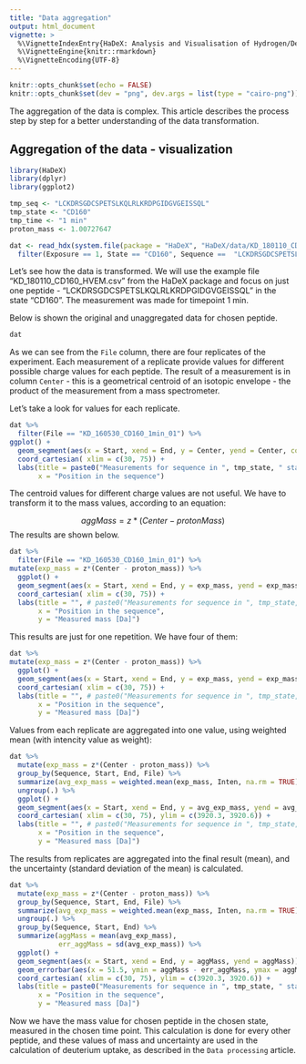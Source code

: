 ```yaml
---
title: "Data aggregation"
output: html_document
vignette: >
  %\VignetteIndexEntry{HaDeX: Analysis and Visualisation of Hydrogen/Deuterium Exchange Mass Spectrometry Data}
  %\VignetteEngine{knitr::rmarkdown}
  %\VignetteEncoding{UTF-8}
---
```


```r
knitr::opts_chunk$set(echo = FALSE)
knitr::opts_chunk$set(dev = "png", dev.args = list(type = "cairo-png"))
```

The aggregation of the data is complex. This article describes the process step by step for a better understanding of the data transformation.

## Aggregation of the data - visualization

```r
library(HaDeX)
library(dplyr) 
library(ggplot2)

tmp_seq <- "LCKDRSGDCSPETSLKQLRLKRDPGIDGVGEISSQL"
tmp_state <- "CD160"
tmp_time <- "1 min"
proton_mass <- 1.00727647

dat <- read_hdx(system.file(package = "HaDeX", "HaDeX/data/KD_180110_CD160_HVEM.csv")) %>%
  filter(Exposure == 1, State == "CD160", Sequence ==  "LCKDRSGDCSPETSLKQLRLKRDPGIDGVGEISSQL") 
```

Let's see how the data is transformed. We will use the example file "KD_180110_CD160_HVEM.csv" from the HaDeX package and focus on just one peptide - "LCKDRSGDCSPETSLKQLRLKRDPGIDGVGEISSQL" in the state "CD160". The measurement was made for timepoint 1 min. 

Below is shown the original and unaggregated data for chosen peptide.

```r
dat
```

As we can see from the `File` column, there are four replicates of the experiment. Each measurement of a replicate provide values for different possible charge values for each peptide. The result of a measurement is in column `Center` - this is a geometrical centroid of an isotopic envelope - the product of the measurement from a mass spectrometer. 

Let's take a look for values for each replicate.

```r
dat %>%
  filter(File == "KD_160530_CD160_1min_01") %>%
ggplot() +
  geom_segment(aes(x = Start, xend = End, y = Center, yend = Center, colour = z)) +
  coord_cartesian( xlim = c(30, 75)) +
  labs(title = paste0("Measurements for sequence in ", tmp_state, " state"),
       x = "Position in the sequence")
```

The centroid values for different charge values are not useful. We have to transform it to the mass values, according to an equation:

$$ aggMass = z*(Center - protonMass)$$
The results are shown below.

```r
dat %>%
  filter(File == "KD_160530_CD160_1min_01") %>%
mutate(exp_mass = z*(Center - proton_mass)) %>%
  ggplot() +
  geom_segment(aes(x = Start, xend = End, y = exp_mass, yend = exp_mass, colour = z)) +
  coord_cartesian( xlim = c(30, 75)) +
  labs(title = "", # paste0("Measurements for sequence in ", tmp_state, " state"),
       x = "Position in the sequence",
       y = "Measured mass [Da]")
```

This results are just for one repetition. We have four of them:

```r
dat %>%
mutate(exp_mass = z*(Center - proton_mass)) %>%
  ggplot() +
  geom_segment(aes(x = Start, xend = End, y = exp_mass, yend = exp_mass, colour = z, linetype = File)) +
  coord_cartesian( xlim = c(30, 75)) +
  labs(title = "", # paste0("Measurements for sequence in ", tmp_state, " state"),
       x = "Position in the sequence",
       y = "Measured mass [Da]")
```

Values from each replicate are aggregated into one value, using weighted mean (with intencity value as weight):

```r
dat %>%
  mutate(exp_mass = z*(Center - proton_mass)) %>%
  group_by(Sequence, Start, End, File) %>%
  summarize(avg_exp_mass = weighted.mean(exp_mass, Inten, na.rm = TRUE)) %>%
  ungroup(.) %>%
  ggplot() +
  geom_segment(aes(x = Start, xend = End, y = avg_exp_mass, yend = avg_exp_mass, linetype = File)) +
  coord_cartesian( xlim = c(30, 75), ylim = c(3920.3, 3920.6)) +
  labs(title = "", # paste0("Measurements for sequence in ", tmp_state, " state"),
       x = "Position in the sequence",
       y = "Measured mass [Da]")
```

The results from replicates are aggregated into the final result (mean), and the uncertainty (standard deviation of the mean) is calculated.

```r
dat %>%
  mutate(exp_mass = z*(Center - proton_mass)) %>%
  group_by(Sequence, Start, End, File) %>%
  summarize(avg_exp_mass = weighted.mean(exp_mass, Inten, na.rm = TRUE)) %>%
  ungroup(.) %>%
  group_by(Sequence, Start, End) %>%
  summarize(aggMass = mean(avg_exp_mass),
            err_aggMass = sd(avg_exp_mass)) %>%
  ggplot() +
  geom_segment(aes(x = Start, xend = End, y = aggMass, yend = aggMass)) +
  geom_errorbar(aes(x = 51.5, ymin = aggMass - err_aggMass, ymax = aggMass + err_aggMass)) + 
  coord_cartesian( xlim = c(30, 75), ylim = c(3920.3, 3920.6)) +
  labs(title = paste0("Measurements for sequence in ", tmp_state, " state"),
       x = "Position in the sequence",
       y = "Measured mass [Da]")
```

Now we have the mass value for chosen peptide in the chosen state, measured in the chosen time point. This calculation is done for every other peptide, and these values of mass and uncertainty are used in the calculation of deuterium uptake, as described in the `Data processing` article.
